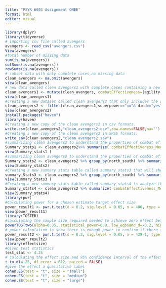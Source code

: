 ```yaml
---
title: "PSYR 6003 Assignment ONEE"
format: html
editor: visual
---
```


```r
library(dplyr)
library(tidyverse)
# importing csv file called avengers
avengers <- read_csv("avengers.csv") 
View(avengers)
#total number of missing data
sum(is.na(avengers)) 
colSums(is.na(avengers))
rowSums(is.na(avengers))
# subset data with only complete cases,no missing data
clean_avengers <- na.omit(avengers)
view(clean_avengers)
# new data called clean avengers1 with complete cases containing a new custom variable called combatEffectiveness which consist of the sum of agility,speed,strength and willpower.
clean_avengers1 <- mutate(clean_avengers, combatEffectiveness=(agility+speed+strength+willpower))
view(clean_avengers1)
#creating a new dataset called clean avengers2 that only includes the avengers who did not have a superpower and have died.
clean_avengers2 <- filter(clean_avengers1,superpower=="no"& died=="yes")  
view(clean_avengers2)
install.packages("haven")
library(haven)
#Creating a new copy of the clean avengers2 in csv formats.  
write.csv(clean_avengers2,"clean_avengers2.csv",row.names=FALSE,na="")
#Creating a new copy of the clean avengers2 in SPSS formats.
write_sav(clean_avengers2,"clean_avengers2.sav") 
#summarizing clean avengers2 to understand the properties of combat effectiveness, kills, and injuries including the mean,SD and range of values for the overall sample
Summary_stats1 <- clean_avengers2%>% summarize( combatEffectiveness_Mean = mean(combatEffectiveness, na.rm = TRUE), combatEffectiveness_SD = sd(combatEffectiveness, na.rm = TRUE), combatEffectiveness_Min = min(combatEffectiveness, na.rm = TRUE), combatEffectiveness_Max = max(combatEffectiveness, na.rm = TRUE), combatEffectiveness_Range = max(combatEffectiveness, na.rm = TRUE) - min(combatEffectiveness, na.rm = TRUE), kills_Mean = mean(kills, na.rm = TRUE), kills_SD = sd(kills, na.rm = TRUE), kills_Min = min(kills, na.rm = TRUE), kills_Max = max(kills, na.rm = TRUE), kills_Range = max(kills, na.rm = TRUE) - min(kills, na.rm = TRUE), injuries_Mean = mean(injuries, na.rm = TRUE), injuries_SD = sd(injuries, na.rm = TRUE), injuries_Min = min(injuries, na.rm = TRUE), injuries_Max = max(injuries, na.rm = TRUE), injuries_Range = max(injuries, na.rm = TRUE) - min(injuries, na.rm = TRUE) ) 
view(Summary_stats1 )
#summarizing clean avengers2 to understand the properties of combat effectiveness, kills, and injuries including the mean,SD and range of values based on battlefield location(north vs.south)
Summary_stats2 <- clean_avengers2 %>% group_by(north_south) %>% summarize( combatEffectiveness_Mean = mean(combatEffectiveness, na.rm = TRUE), combatEffectiveness_SD = sd(combatEffectiveness, na.rm = TRUE), combatEffectiveness_Min = min(combatEffectiveness, na.rm = TRUE), combatEffectiveness_Max = max(combatEffectiveness, na.rm = TRUE), combatEffectiveness_Range = max(combatEffectiveness, na.rm = TRUE) - min(combatEffectiveness, na.rm = TRUE), kills_Mean = mean(kills, na.rm = TRUE), kills_SD = sd(kills, na.rm = TRUE), kills_Min = min(kills, na.rm = TRUE), kills_Max = max(kills, na.rm = TRUE), kills_Range = max(kills, na.rm = TRUE) - min(kills, na.rm = TRUE), injuries_Mean = mean(injuries, na.rm = TRUE), injuries_SD = sd(injuries, na.rm = TRUE), injuries_Min = min(injuries, na.rm = TRUE), injuries_Max = max(injuries, na.rm = TRUE), injuries_Range = max(injuries, na.rm = TRUE) - min(injuries, na.rm = TRUE) ) 
view(Summary_stats2)
#Creating a new summary stats table called summary_stats3 that will show battlefield most effective in combat and battlefield with the most injuries.
summary_Stats3 <- clean_avengers2 %>% group_by(north_south) %>% summarize( combatEffectiveness_Mean = mean(combatEffectiveness, na.rm = TRUE), injuries_Mean = mean(injuries, na.rm = TRUE) )
view(summary_Stats3 )
#Creating a new summary stats table called summary_stats4 to analyze the error in the mean model for the variables combat effectiveness, kills, and injuries.
Summary_stats4 <- clean_avengers2 %>% summarize( combatEffectiveness_Mean = mean(combatEffectiveness, na.rm = TRUE), combatEffectiveness_SD = sd(combatEffectiveness, na.rm = TRUE), combatEffectiveness_CV = sd(combatEffectiveness, na.rm = TRUE) / mean(combatEffectiveness, na.rm = TRUE), kills_Mean = mean(kills, na.rm = TRUE), kills_SD = sd(kills, na.rm = TRUE), kills_CV = sd(kills, na.rm = TRUE) / mean(kills, na.rm = TRUE), injuries_Mean = mean(injuries, na.rm = TRUE), injuries_SD = sd(injuries, na.rm = TRUE), injuries_CV = sd(injuries, na.rm = TRUE) / mean(injuries, na.rm = TRUE) ) 
view(Summary_stats4)
library(pwr)
#Calculating power for a chosen estimate target effect size
power_result1 <- pwr.t.test(d = 0.2, sig.level = 0.05, n = 406, type = "two.sample") 
view(power_result1)
library(TOSTER)
#calculating the sample size required needed to achieve zero effect between two groups
powerTOSTtwo(alpha=0.05, statistical_power=0.8, low_eqbound_d=-0.2, high_eqbound_d=0.2)
# power calculation to show there is enough power to confirm if there is truely no difference between the groups.
power_result2 <- pwr.t.test(d = 0.2, sig.level = 0.05, n = 429-1, type = "two.sample")
view(power_result2)
library(effectsize)
#Given test statistics
test_stat <- 4.25
# Calculating the effect size and 95% confidence Interval of the effect
t_to_d(4.25, df_error = 812, paired = FALSE)
#give the effect a qualitative label
cohen.ES(test = "t", size = "small")
cohen.ES(test = "t", size = "medium")
cohen.ES(test = "t", size = "large")

```
